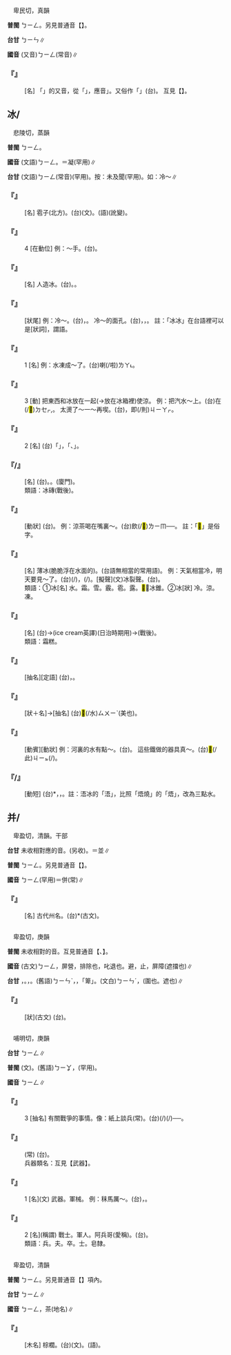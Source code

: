 
=={{ruby|檳|ㄅㄧㄥ}}==

　卑民切，真韻

'''普閩''' <rt>ㄅㄧㄥ</rt>。另見普通音【{{ruby|檳|ㄅㄧㄣ}}】。

'''台甘''' <rt>ㄅㄧㄣ</rt>∥

'''國音''' (又音)<rt>ㄅㄧㄥ</rt>{{ruby|。|ㄅㄧㄣ}}(常音)∥

    

==='''『{{ruby|檳|ㄅㄧㄥ}}{{ruby|榔|ㄌㄤˊ}}』'''===
: [名] 「{{ruby|檳|ㄅㄧㄣ}}{{ruby|榔|ㄌㄤˊ}}」的又音，從「{{ruby|賓|ㄅㄧㄣ}}」，應音{{ruby|「|ㄅㄧㄣ}}」。又俗作「{{ruby|<mark>&#xffbf3;</mark>|ㄅㄧㄥ}}{{ruby|榔|ㄌㄤˊ}}」(台){{ruby|檳|ㄅㄧㄣ}}{{ruby|榔|ㄋㆭˊ}}。 互見【{{ruby|檳|ㄅㄧㄣ}}】。
    

==冰/{{ruby|<mark>&#xf91f2;</mark>|ㄅㄧㄥ}}==

　悲陵切，蒸韻

'''普閩''' <rt>ㄅㄧㄥ</rt>。

'''國音''' (文語)<rt>ㄅㄧㄥ</rt>。{{ruby|(文)|ㄋㄧㄥˊ}}＝凝(罕用)∥

'''台甘''' (文語)<rt>ㄅㄧㄥ</rt>(常音){{ruby|。|ㄅㄧㄤ}}(罕用)。按：未及聞{{ruby|。|ㄅㄧ}}(罕用)。如：冷～∥

    

==='''『{{ruby|冰|ㄅㄧㄥ}}{{ruby|雹|ㄅㄠˊ}}』'''===
: [名] 雹子(北方)。(台){{ruby|雹|ㄆㄠㆷ ͘}}(文)。{{ruby|雹|ㄆㄠ˫}}(語)(訛變)。
    

==='''『{{ruby|冰|ㄅㄧㄥ}}』'''===
:4  [在動位] 例：～手。(台){{ruby|<mark>&#xffbf0;</mark>|ㆣㄢˋ}}{{ruby|手|ㄑㄧㄨˋ}}。
    

==='''『{{ruby|冰|ㄅㄧㄥ}}{{ruby|塊|ㄎㄨㄞˋ}}』'''===
: [名] 人造冰。(台){{ruby|冰|ㄅㄧㄥ}}{{ruby|角|ㄍㄚㆶ}}。{{ruby|大|ㄉㄨㄚ˫}}{{ruby|塊|ㄉㆤ˪}}{{ruby|冰|ㄅㄧㄥ}}。
    

==='''『{{ruby|冰|ㄅㄧㄥ}}{{ruby|冰|ㄅㄧㄥ}}』'''===
: [狀尾] 例：冷～。(台){{ruby|冷|ㄌㄧㄥˋ}}{{ruby|( )|ㄅㄧ}}{{ruby|( )|ㄅㄧ}}，{{ruby|冷|ㄌㄧㄥˋ}}{{ruby|吱|ㄍㄧ}}{{ruby|吱|ㄍㄧ}}。 冷～的面孔。(台){{ruby|對|ㄉㄨㄧ˪}}{{ruby|人|ㄌㄤˊ}}{{ruby|一|ㄐㄧㆵ ͘}}{{ruby|枝|ㄍㄧ}}{{ruby|面|ㆠㄧㄣ˫}}{{ruby|真|ㄐㄧㄣ}}{{ruby|凊|ㄑㄧㄣ˪}}，{{ruby|冷|ㄌㄧㄥˋ}}{{ruby|淡|ㄉㆰ˫}}，{{ruby|無|ㆠㄜˊ}}{{ruby|表|ㄅㄧㄠˋ}}{{ruby|情|ㄐㄧㄥˊ}}。 註：「冰冰」在台語裡可以是[狀詞]，謂語。
    

==='''『{{ruby|冰|ㄅㄧㄥ}}』'''===
:1  [名] 例：水凍成～了。(台){{ruby|水|ㄗㄨㄧˋ}}{{ruby|結|ㄍㄧㄚㆵ}}{{ruby|做|ㄗㄨㆤ˪/ㄗㄜ˪}}{{ruby|冰|ㄅㄧㄥ}}喇(/啦)<rt>ㄌㄚ˪</rt>。
    

==='''『{{ruby|冰|ㄅㄧㄥ}}』'''===
:3  [動] 把東西和冰放在一起(→放在冰箱裡)使涼。 例：把汽水～上。(台){{ruby|汽|ㄎㄧ˪}}{{ruby|水|ㄗㄨㄧˋ}}{{ruby|囥|ㄎㆭ˪}}在(/<mark>&#xf9549;</mark>)<rt>ㄉㆤㆷ</rt>{{ruby|冰|ㄅㄧㄥ}},{{ruby|挓|ㄊㆤㆷ ͘}}{{ruby|去|ㄎㄧˋ}}{{ruby|冰|ㄅㄧㄥ}}。 太燙了～一～再喫。(台){{ruby|傷|ㄒㄧㆧ/ㄒㄧㆫ}}{{ruby|燒|ㄒㄧㄜ}}，{{ruby|冰|ㄅㄧㄥ}}{{ruby|付|ㄏㆦ˫}}{{ruby|冷|ㄌㄧㄥˋ}}即(/則)<rt>ㄐㄧㄚㆷ</rt>{{ruby|食|ㄐㄧㄚㆷ ͘}}。
    

==='''『{{ruby|冰|ㄅㄧㄥ}}』'''===
:2  [名] (台){{ruby|看|ㄎㄨㆩ˪}}{{ruby|著|ㄉㄧㄜㆷ ͘}}{{ruby|像|ㄑㄧㆧ˫/ㄑㄧㆫ˫}}{{ruby|冰|ㄅㄧㄥ}}{{ruby|塊|ㄉㆤ˪}}{{ruby|丌|ㆤ}}{{ruby|結|ㄍㄧㄚㆵ}}{{ruby|晶|ㄐㄧㄥ/ㄐㆪ}}{{ruby|體|ㄊㆤˋ}}{{ruby|亦|ㄧㄚㆷ ͘}}{{ruby|叫|ㄍㄧㄜ˪}}{{ruby|做|ㄗㄨㆤ˪/ㄗㄜ˪}}「{{ruby|冰|ㄅㄧㄥ}}」，{{ruby|像|ㄑㄧㆧ˫/ㄑㄧㆫ˫}}「{{ruby|薄|ㄅㄜㆷ ͘}}{{ruby|荷|ㄏㄜ˪/ㄜ˪}}{{ruby|冰|ㄅㄧㄥ}}、{{ruby|冰|ㄅㄧㄥ}}{{ruby|糖|ㄊㆭˊ}}」。
    

==='''『{{ruby|冰|ㄅㄧㄥ}}{{ruby|棍|ㄍㄨㄣˋ}}{{ruby|兒|ㄦ}}/{{ruby|冰|ㄅㄧㄥ}}{{ruby|棒|ㄅㄤˋ}}{{ruby|兒|ㄦ}}』'''===
: [名] (台){{ruby|枝|ㄍㄧ}}{{ruby|仔|ㄚ}}{{ruby|冰|ㄅㄧㄥ}}。{{ruby|冰|ㄅㄧㄥ}}{{ruby|枝|ㄍㄧ}}。(廈門){{ruby|霜|ㄙㆭ}}{{ruby|條|ㄉㄧㄠˊ}}。
:類語：冰磚(戰後)。
:
    

==='''『{{ruby|冰|ㄅㄧㄥ}}{{ruby|得|ㄉㄜ}}{{ruby|慌|ㄏㄨㄤ}}』'''===
: [動狀] (台){{ruby|真|ㄐㄧㄣ}}{{ruby|<mark>&#xffbf0;</mark>|ㆣㄢˊ}}。 例：涼茶喝在嘴裏～。(台){{ruby|冷|ㄌㄧㄥˋ}}{{ruby|茶|ㄉㆤˊ}}飲(/<mark>&#xffbf1;</mark>)<rt>ㄌㄧㆬ</rt>{{ruby|著|ㄉㄧㄜㆷ}}{{ruby|會|ㄨㆤ˫/ㆤ˫}}{{ruby|<mark>&#xffbf0;</mark>|ㆣㄢ˪}}{{ruby|嘴|ㄘㄨㄧ˪}}──{{ruby|透|ㄊㄠ˪}}{{ruby|心|ㄒㄧㆬ}}{{ruby|涼|ㄌㄧㄤˊ}}。 註：「<mark>&#xffbf1;</mark>」是俗字。
    

==='''『{{ruby|冰|ㄅㄧㄥ}}{{ruby|碴|ㄓㄚ}}{{ruby|兒|ㄦ}}』'''===
: [名] 薄冰(脆脆浮在水面的)。(台語無相當的常用語)。 例：天氣相當冷，明天要見～了。(台){{ruby|天|ㄊㆪ}}{{ruby|氣|ㄎㄧ˪}}{{ruby|相|ㄒㄧㆲ}}{{ruby|當|ㄉㆲ}}{{ruby|丌|ㆤ}}(/{{ruby|嶄|ㄗㆰˋ}}{{ruby|然|ㄌㄧㄢˊ}}{{ruby|仔|ㄚ}}){{ruby|冷|ㄌㄧㄥˋ}}，{{ruby|早|ㄗㄚˋ}}{{ruby|起|ㄎㄧˋ}}{{ruby|時|ㄒㄧˊ}}{{ruby|會|ㄨㆤ˫/ㆤ˫}}{{ruby|鋪|ㄆㆦ}}{{ruby|薄|ㄅㄜㆷ}}{{ruby|冰|ㄅㄧㄥ}}(/{{ruby|結|ㄍㄧㄚㆵ}}{{ruby|霜|ㄙㆭ}})。{{ruby|腷|ㄅㄧˋ}}{{ruby|腷|ㄅㄧˋ}}{{ruby|膊|ㄅㄛˊ}}{{ruby|膊|ㄅㄛˊ}}[擬聲](文)冰裂聲。(台){{ruby|( )|ㄅㄧ}}{{ruby|( )|ㄅㄧㆷ ͘}}{{ruby|( )|ㄅㄠㆷ}}{{ruby|( )|ㄅㄠㆷ ͘}}。
:類語：①冰[名] 水。霜。雪。霰。雹。露。<mark>&#xf9060;</mark>，冰錐。②冰[狀] 冷。涼。凍。
:
:
    

==='''『{{ruby|冰|ㄅㄧㄥ}}{{ruby|淇|ㄑㄧˊ}}{{ruby|淋|ㄌㄧㄣˊ}}』'''===
: [名] (台){{ruby|雞|ㄍㄨㆤ/ㄍㆤ}}{{ruby|卵|ㄋㆭ˫}}{{ruby|冰|ㄅㄧㄥ}}→{{ruby|( )|ㄞ}}{{ruby|( )|ㄙㄨㆷ}}{{ruby|( )|ㄍㄨㆷ ͘}}{{ruby|( )|ㄌㄧˋ}}{{ruby|( )|ㄇㄨ˪}}(ice cream英譯)(日治時期用)→{{ruby|冰|ㄅㄧㄥ}}{{ruby|淇|ㄍㄧˊ}}{{ruby|淋|ㄌㄧㄣˊ}}(戰後)。
:類語：霜糕。
:
    

==='''『{{ruby|冰|ㄅㄧㄥ}}{{ruby|心|ㄒㄧㄣ}}』'''===
: [抽名][定語] (台){{ruby|多|ㄉㄜ}}{{ruby|形|ㄏㄧㄥˊ}}{{ruby|容|ㄧㆲˊ}}{{ruby|人|ㄌㄤˊ}}{{ruby|丌|ㆤ}}{{ruby|心|ㄒㄧㆬ}}{{ruby|情|ㄐㄧㄥˊ}}{{ruby|清|ㄑㄧㄥ}}{{ruby|<mark>&#xffa42;</mark>|ㄍㄚㆷ}}{{ruby|透|ㄊㄠ˪}}{{ruby|底|ㄉㄨㆤˋ/ㄉㆤˋ}}，{{ruby|澈|ㄊㄧㄚㆵ}}{{ruby|底|ㄉㄨㆤˋ/ㄉㆤˋ}}{{ruby|清|ㄑㄧㄥ}}。
    

==='''『{{ruby|冰|ㄅㄧㄥ}}{{ruby|肌|ㄐㄧ}}』'''===
: [狀＋名]→[抽名] (台){{ruby|形|ㄏㄧㄥˊ}}{{ruby|容|ㄧㆲˊ}}{{ruby|肌|ㄍㄧ}}{{ruby|膚|ㄏㄨ}}{{ruby|潔|ㄍㄧㄚㆵ}}{{ruby|白|ㄅㄧㆤㆶ ͘}}{{ruby|真|ㄐㄧㄣ}}<mark>&#xffad0;</mark>(/水)<rt>ㄙㄨㄧˋ</rt>(美也)。
    

==='''『{{ruby|冰|ㄅㄧㄥ}}{{ruby|手|ㄕㄡˇ}}』'''===
: [動賓][動狀] 例：河裏的水有點～。(台){{ruby|溪|ㄎㄨㆤ/ㄎㆤ}}{{ruby|裡|ㄌㄧㄣ˪}}{{ruby|丌|ㆤ}}{{ruby|水|ㄗㄨㄧˋ}}{{ruby|會|ㄨㆤ˫/ㆤ˫}}{{ruby|<mark>&#xffbf0;</mark>|ㆣㄢ˪}}{{ruby|手|ㄑㄧㄨˋ}}。 這些鐵做的器具真～。(台)<mark>&#xffb50;</mark>(/此)<rt>ㄐㄧㆵ</rt>{{ruby|個|ㆤˊ}}{{ruby|用|ㄧㆲ˫}}{{ruby|鐵|ㄊㄧㆷ}}{{ruby|做|ㄗㄨㆤ˪/ㄗㄜ˪}}{{ruby|丌|ㆤ}}{{ruby|物|ㄇㆭㆷ ͘/ㄇㄧㆷ ͘}}{{ruby|件|ㄍㄧㆩ˫}}{{ruby|摸|ㆠㆲ}}{{ruby|著|ㄉㄧㄜㆷ ͘}}{{ruby|誠|ㄐㄧㆩˊ}}{{ruby|冷|ㄌㄧㄥˋ}}(/{{ruby|會|ㄨㆤ˫/ㆤ˫}}{{ruby|<mark>&#xffbf0;</mark>|ㆣㄢˊ}})。
    

==='''『{{ruby|冰|ㄅㄧㄥ}}{{ruby|振|ㄓㄣˋ}}/{{ruby|冰|ㄅㄧㄥ}}{{ruby|鎮|ㄓㄣˋ}}』'''===
: [動短] (台){{ruby|浯|ㄨ˪}}*{{ruby|冰|ㄅㄧㄥ}}，{{ruby|將|ㄐㄧㆲ}}{{ruby|冰|ㄅㄧㄥ}}{{ruby|角|ㄍㄚㆶ}}{{ruby|囥|ㄎㆭ˪}}{{ruby|倚|ㄨㄚˋ}}{{ruby|食|ㄐㄧㄚㆷ}}{{ruby|物|ㄇㄧㆷ ͘/ㄇㆭㆷ ͘}}{{ruby|丌|ㆤ}}{{ruby|邊|ㄅㆪ}}{{ruby|仔|ㄚ}}，{{ruby|付|ㄏㆦ˫}}{{ruby|物|ㄇㆭㆷ ͘/ㄇㄧㆷ ͘}}{{ruby|冰|ㄅㄧㄥ}}{{ruby|冷|ㄌㄧㄥˋ}}。註：浯冰的「浯」，比照「焐燒」的「焐」，改為三點水。
    

==并/{{ruby|<mark>&#xf905f;</mark>|ㄅㄧㄥ}}==

　卑盈切，清韻。干部

'''台甘''' 未收相對應的音。(另收){{ruby|(文)|ㄅㄧㄥ˪}}。{{ruby|(語)|ㄅㄧㆩ˪}}{{ruby|。|ㄆㄧㄥ˫}}＝並∥

'''普閩''' <rt>ㄅㄧㄥ</rt>。另見普通音【{{ruby|并|ㄅㄧㄥˋ}}】。

'''國音''' <rt>ㄅㄧㄥ</rt>(罕用){{ruby|。|ㄅㄧㄥˋ}}＝併(常)∥

    

==='''『{{ruby|并|ㄅㄧㄥ}}』'''===
: [名] 古代州名。(台){{ruby|并|ㄅㄧㄥ}}*(古文)。
    

=={{ruby|屏|ㄅㄧㄥ}}==

　卑盈切，庚韻

'''普閩''' 未收相對的音。互見普通音【{{ruby|屏|ㄅㄧㄥˇ}}、{{ruby|屏|ㄆㄧㄥˊ}}】。

'''國音''' (古文)<rt>ㄅㄧㄥ</rt>，屏營{{ruby|。|ㄅㄧㄥˇ}}，排除也，叱退也。避，止{{ruby|。|ㄆㄧㄥˊ}}，屏障(遮擋也)∥

'''台甘''' {{ruby|(文)|ㄅㄧㄥˋ}}，{{ruby|屏|ㄅㄧㄥˋ}}{{ruby|除|ㄉㄨˊ/ㄉㄧˊ}}。{{ruby|(文)|ㄅㄧㄥˊ}}，{{ruby|圍|ㄨㄧˊ}}{{ruby|屏|ㄅㄧㄥˊ}}。(舊語)<rt>ㄅㄧㄣˋ</rt>，{{ruby|竹|ㄉㄧㆤㆶ}}{{ruby|屏|ㄅㄧㄣˋ}}，{{ruby|俗|ㄒㄧㆦㆶ ͘}}{{ruby|作|ㄗㄜ˪}}「箄」。(文白)<rt>ㄅㄧㄣˊ</rt>{{ruby|＝|ㄅㄧㄥˊ}}，{{ruby|屏|ㄅㄧㄥˊ}}{{ruby|堵|ㄉㄨˋ}}(圍也。遮也)∥

    

==='''『{{ruby|屏|ㄅㄧㄥ}}{{ruby|營|ㄧㄥˊ}}』'''===
: [狀](古文) (台){{ruby|驚|ㄍㄧㆩ}}{{ruby|驚|ㄍㄧㆩ}}{{ruby|惶|ㄏㄧㆩˊ}}{{ruby|惶|ㄏㄧㆩˊ}}{{ruby|丌|ㆤ}}{{ruby|款|ㄎㄨㄢˋ}}。
    

=={{ruby|兵|ㄅㄧㄥ}}==

　哺明切，庚韻

'''台甘''' <rt>ㄅㄧㄥ</rt>∥

'''普閩''' (文){{ruby|(語)|ㄅㄧㄥ}}。(舊語)<rt>ㄅㄧㆩ</rt>，{{ruby|天|ㄊㆪ}}{{ruby|兵|ㄅㄧㆩ}}(罕用)。

'''國音''' <rt>ㄅㄧㄥ</rt>∥

    

==='''『{{ruby|兵|ㄅㄧㄥ}}』'''===
:3  [抽名] 有關戰爭的事情。像：紙上談兵(常)。(台){{ruby|<mark>&#xffa4f;</mark>|ㄉㄧㆰ˪}}{{ruby|桌|ㄉㄜㆷ}}{{ruby|仔|ㄚ}}{{ruby|頂|ㄉㄧㄥˋ}}{{ruby|講|ㄍㆲˋ}}{{ruby|相|ㄒㄧㄜ/ㄙㆩ}}{{ruby|<mark>&#xffa46;</mark>|ㄊㄞˊ}}{{ruby|丌|ㆤ}}{{ruby|載|ㄉㄞ˫}}(/{{ruby|戴|ㄉㄞ˪}}){{ruby|事|ㄐㄧ˪}}(/{{ruby|事|ㄉㄞ˪}}{{ruby|情|ㄐㄧ˪}})──{{ruby|空|ㄎㆲ}}{{ruby|談|ㄉㆰˊ}}{{ruby|軍|ㄍㄨㄣ}}{{ruby|事|ㄙㄨ˫}}。
    

==='''『{{ruby|兵|ㄅㄧㄥ}}{{ruby|不|ㄅㄨˊ}}{{ruby|厭|ㄧㄢˋ}}{{ruby|詐|ㄓㄚˋ}}』'''===
: (常) (台){{ruby|談|ㄉㆰˊ}}{{ruby|→|ㄉㆰ˫}}{{ruby|戰|ㄐㄧㄢ˪}}{{ruby|事|ㄙㄨ˫}}{{ruby|無|ㆠㄜˊ}}{{ruby|人|ㄌㄤˊ}}{{ruby|嫌|ㄏㄧㆰˊ}}{{ruby|運|ㄨㄣ˫}}{{ruby|用|ㄧㆲ˫}}{{ruby|騙|ㄆㄧㄢ˪}}{{ruby|術|ㄙㄨㆵ ͘}}。
:兵器類名：互見【武器】。
:
    

==='''『{{ruby|兵|ㄅㄧㄥ}}』'''===
:1  [名](文) 武器。軍械。 例：秣馬厲～。(台){{ruby|飼|ㄑㄧ˫}}{{ruby|馬|ㆠㆤˋ}}{{ruby|磨|ㆠㄨㄚˊ}}{{ruby|刀|ㄉㄜ}}{{ruby|槍|ㄑㄧㆧ/ㄑㄧㆫ}}，{{ruby|準|ㄗㄨㄣˋ}}{{ruby|備|ㄅㄧ˫}}{{ruby|應|ㄧㄥ˪}}{{ruby|戰|ㄐㄧㄢ˪}}。
    

==='''『{{ruby|兵|ㄅㄧㄥ}}』'''===
:2  [名](稱謂) 戰士。軍人。阿兵哥(愛稱)。(台){{ruby|兵|ㄅㄧㄥ}}{{ruby|仔|ㄚ}}。
:類語：兵。夫。卒。士。皂隸。
:
    

=={{ruby|栟|ㄅㄧㄥ}}==

　卑盈切，清韻

'''普閩''' <rt>ㄅㄧㄥ</rt>。另見普通音【{{ruby|栟|ㄅㄣ}}】項內。

'''台甘''' <rt>ㄅㄧㄥ</rt>∥

'''國音''' <rt>ㄅㄧㄥ</rt>{{ruby|。|ㄅㄣ}}，{{ruby|栟|ㄅㄣ}}茶(地名)∥

    

==='''『{{ruby|栟|ㄅㄧㄥ}}{{ruby|櫚|ㄌㄩˊ}}』'''===
: [木名] 棕櫚。(台){{ruby|棕|ㄗㆲ}}{{ruby|櫚|ㄌㄨˊ}}(文)。{{ruby|棕|ㄗㄤ}}(語)。
    

